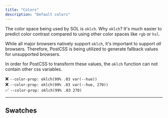 ```yaml
---
title: "Colors"
description: "Default colors"
---
```


The color space being used by SOL is `oklch`. Why `oklch`? It's much easier to predict color contrast compared to using other color spaces like `rgb` or `hsl`.

While all major browsers natively support `oklch`, it's important to support *all* browsers. Therefore, PostCSS is being utilized to generate fallback values for unsupported browsers. 
 
In order for PostCSS to transform these values, the `oklch` function can not contain other css variables.

❌ `--color-prop: oklch(99% .03 var(--hue))`  
❌ `--color-prop: oklch(99% .03 var(--hue, 270))`  
✅ `--color-prop: oklch(99% .03 270)`

---

## Swatches

<ColorPalette />